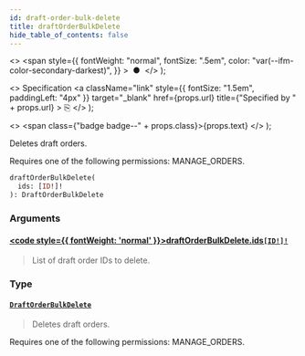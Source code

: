 ```yaml
---
id: draft-order-bulk-delete
title: draftOrderBulkDelete
hide_table_of_contents: false
---
```


  <>
    <span
      style={{
        fontWeight: "normal",
        fontSize: ".5em",
        color: "var(--ifm-color-secondary-darkest)",
      }}
    >
      &nbsp;●&nbsp;
    </span>
  </>
);

  <>
    Specification
    <a
      className="link"
      style={{ fontSize: "1.5em", paddingLeft: "4px" }}
      target="\_blank"
      href={props.url}
      title={"Specified by " + props.url}
    >
      ⎘
    </a>
  </>
);

  <>
    <span class={"badge badge--" + props.class}>{props.text}</span>
  </>
);

Deletes draft orders.

Requires one of the following permissions: MANAGE_ORDERS.

```graphql
draftOrderBulkDelete(
  ids: [ID!]!
): DraftOrderBulkDelete
```

### Arguments

#### [<code style={{ fontWeight: 'normal' }}>draftOrderBulkDelete.<b>ids</b></code>](#)<Bullet />[`[ID!]!`](../../api-reference/scalars/id) <Badge class="secondary" text="non-null"/> <Badge class="secondary" text="scalar"/>

> List of draft order IDs to delete.

### Type

#### [`DraftOrderBulkDelete`](../../api-reference/objects/draft-order-bulk-delete) <Badge class="secondary" text="object"/>

> Deletes draft orders.

Requires one of the following permissions: MANAGE_ORDERS.

>
